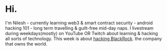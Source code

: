 # Hi.

I'm Nilesh - currently learning web3 & smart contract security - android hacking 101 - long term travelling & guilt-free mid-day naps. I livestream during weekdays(mostly) on YouTube OR Twitch about learning & hacking all sorts of technology. This week is about [hacking BlackRock](https://youtu.be/2fEo0XsrEFw). the company that owns the world. 